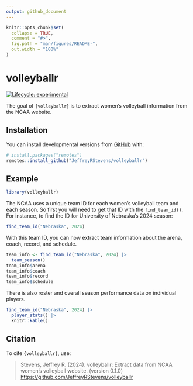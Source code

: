 ```yaml
---
output: github_document
---
```


<!-- README.md is generated from README.Rmd. Please edit that file -->

```r
knitr::opts_chunk$set(
  collapse = TRUE,
  comment = "#>",
  fig.path = "man/figures/README-",
  out.width = "100%"
)
```

# volleyballr

<!-- badges: start -->
[![Lifecycle: experimental](https://img.shields.io/badge/lifecycle-experimental-orange.svg)](https://lifecycle.r-lib.org/articles/stages.html#experimental)
<!-- badges: end -->

The goal of `{volleyballr}` is to extract women's volleyball information from the NCAA website.

## Installation

You can install developmental versions from [GitHub](https://github.com/) with:

```r
# install.packages("remotes")
remotes::install_github("JeffreyRStevens/volleyballr")
```

## Example

```r
library(volleyballr)
```


The NCAA uses a unique team ID for each women's volleyball team and each season. So first you will need to get that ID with the `find_team_id()`. For instance, to find the ID for University of Nebraska's 2024 season:
```r
find_team_id("Nebraska", 2024)
```

With this team ID, you can now extract team information about the arena, coach, record, and schedule.

```r
team_info <- find_team_id("Nebraska", 2024) |> 
  team_season()
team_info$arena
team_info$coach
team_info$record
team_info$schedule
```

There is also roster and overall season performance data on individual players. 

```r
find_team_id("Nebraska", 2024) |> 
  player_stats() |> 
  knitr::kable()
```

## Citation

To cite `{volleyballr}`, use:

> Stevens, Jeffrey R. (2024). volleyballr: Extract data from NCAA women's volleyball website.
> (version 0.1.0)
> <https://github.com/JeffreyRStevens/volleyballr>


